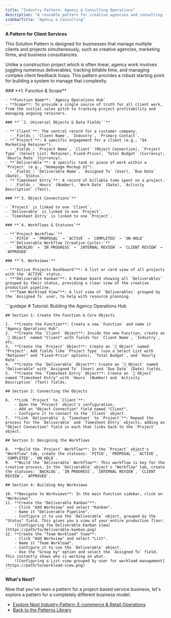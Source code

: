 ```yaml
---
title: "Industry Pattern: Agency & Consulting Operations"
description: "A reusable pattern for creative agencies and consulting firms to manage clients, projects, billable hours, and deliverables from pitch to completion."
sidebarTitle: "Agency & Consulting"
---
```


**A Pattern for Client Services**

<Info>
  This Solution Pattern is designed for businesses that manage multiple clients and projects simultaneously, such as creative agencies, marketing firms, and business consultancies.

  Unlike a construction project which is often linear, agency work involves juggling numerous deliverables, tracking billable time, and managing complex client feedback loops. This pattern provides a robust starting point for building a system to manage that complexity.
</Info>

<Tabs>
  <Tab title="Agency Operations Blueprint">
    ### **1. Function & Scope**

    - **Function Name**: `Agency Operations Hub`
    - **Scope**: To provide a single source of truth for all client work, from the initial sales pitch to tracking project profitability and managing ongoing retainers.

    ### **``2. Universal Objects & Data Fields``**

    - **`Client`**: The central record for a customer company.
      - _Fields_: `Client Name`, `Industry`, `Primary Contact`.
    - **`Project`**: A specific engagement for a client (e.g., "Q4 Marketing Retainer").
      - _Fields_: `Project Name`, `Client` (Object Connection), `Project Type` (Select List: Retainer, Fixed-Price), `Total Budget` (Currency), `Hourly Rate` (Currency).
    - **`Deliverable`**: A specific task or piece of work within a `Project` (e.g., "Homepage Mockup V2").
      - _Fields_: `Deliverable Name`, `Assigned To` (User), `Due Date` (Date), `Status`.
    - **`Timesheet Entry`**: A record of billable time spent on a project.
      - _Fields_: `Hours` (Number), `Work Date` (Date), `Activity Description` (Text).

    ### **`3. Object Connections`**

    - `Project` is linked to one `Client`.
    - `Deliverable` is linked to one `Project`.
    - `Timesheet Entry` is linked to one `Project`.

    ### **`4. Workflows & Statuses`**

    - **`Project Workflow:`**
      - `PITCH` → `PROPOSAL` → `ACTIVE` → `COMPLETED` → `ON HOLD`
    - **`Deliverable Workflow (Creative Cycle):`**
      - `BACKLOG` → `IN PROGRESS` → `INTERNAL REVIEW` → `CLIENT REVIEW` → `APPROVED`

    ### **`5. Workviews`**

    - **"Active Projects Dashboard"**: A list or card view of all projects with the `ACTIVE` status.
    - **"Deliverable Kanban"**: A Kanban board showing all `Deliverables` grouped by their status, providing a clear view of the creative production pipeline.
    - **"Team Workload View"**: A list view of `Deliverables` grouped by the `Assigned To` user, to help with resource planning.
  </Tab>
  <Tab title="Step-by-Step Build Tutorial">
    ```guidejar
    # Tutorial: Building the Agency Operations Hub
    
    ## Section 1: Create the Function & Core Objects
    
    1.  **Create the Function**: Create a new `Function` and name it "Agency Operations Hub".
    2.  **Create the `Client` Object**: Inside the new Function, create an `🧊 Object` named "Client" with fields for `Client Name`, `Industry`, etc.
    3.  **Create the `Project` Object**: Create an `🧊 Object` named "Project". Add fields like `Project Type` (use a Select List with "Retainer" and "Fixed-Price" options), `Total Budget`, and `Hourly Rate`.
    4.  **Create the `Deliverable` Object**: Create an `🧊 Object` named "Deliverable" with `Assigned To` (User) and `Due Date` (Date) fields.
    5.  **Create the `Timesheet Entry` Object**: Create an `🧊 Object` named "Timesheet Entry" with `Hours` (Number) and `Activity Description` (Text) fields.
    
    ## Section 2: Connecting the Objects
    
    6.  **Link `Project` to `Client`**:
        - Open the `Project` object's configuration.
        - Add an "Object Connection" field named "Client".
        - Configure it to connect to the `Client` object.
    7.  **Link `Deliverable` & `Timesheet` to `Project`**: Repeat the process for the `Deliverable` and `Timesheet Entry` objects, adding an "Object Connection" field in each that links back to the `Project` object.
    
    ## Section 3: Designing the Workflows
    
    8.  **Build the `Project` Workflow**: In the `Project` object's "Workflow" tab, create the statuses: `PITCH`, `PROPOSAL`, `ACTIVE`, `COMPLETED`, `ON HOLD`.
    9.  **Build the `Deliverable` Workflow**: This workflow is key for the creative process. In the `Deliverable` object's "Workflow" tab, create the statuses: `BACKLOG`, `IN PROGRESS`, `INTERNAL REVIEW`, `CLIENT REVIEW`, `APPROVED`.
    
    ## Section 4: Building Key Workviews
    
    10. **Navigate to Workviews**: In the main Function sidebar, click on "Workviews".
    11. **Create the "Deliverable Kanban"**:
        - Click "Add Workview" and select "Kanban".
        - Name it "Deliverable Pipeline".
        - Configure it to use the `Deliverable` object, grouped by the "Status" field. This gives you a view of your entire production floor.
        ![Configuring the Deliverable Kanban view](https://path/to/deliverable-kanban.png)
    12. **Create the "Team Workload" View**:
        - Click "Add Workview" and select "List".
        - Name it "Team Workload".
        - Configure it to use the `Deliverable` object.
        - Use the "Group by" option and select the `Assigned To` field. This instantly shows who is working on what.
        ![Configuring a List view grouped by user for workload management](https://path/to/workload-view.png)
    ```
  </Tab>
</Tabs>

**What's Next?**

Now that you've seen a pattern for a project-based service business, let's explore a pattern for a completely different business model.

- [Explore Next Industry Pattern: E-commerce & Retail Operations](https://www.google.com/search?q=/build-playbooks/02-solution-patterns-library/by-industry/ecommerce-and-retail-operations)
- [Back to the Patterns Library](https://www.google.com/search?q=/build-playbooks/02-solution-patterns-library)
